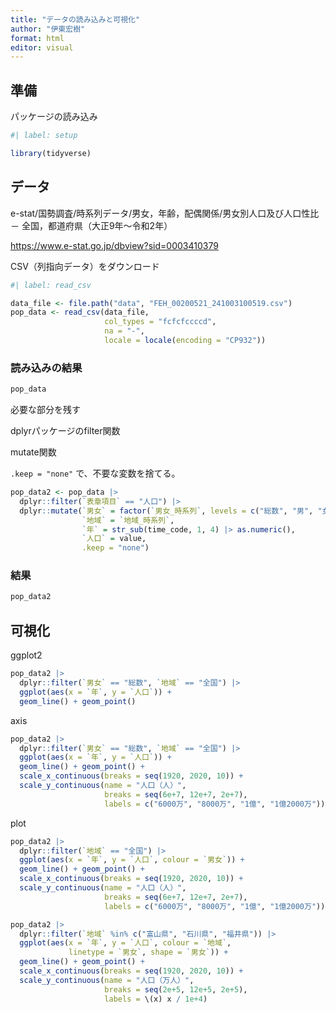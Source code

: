 ```yaml
---
title: "データの読み込みと可視化"
author: "伊東宏樹"
format: html
editor: visual
---
```


## 準備

パッケージの読み込み

```r
#| label: setup

library(tidyverse)
```

## データ

e-stat/国勢調査/時系列データ/男女，年齢，配偶関係/男女別人口及び人口性比 － 全国，都道府県（大正9年～令和2年）

<https://www.e-stat.go.jp/dbview?sid=0003410379>

CSV（列指向データ）をダウンロード

```r
#| label: read_csv

data_file <- file.path("data", "FEH_00200521_241003100519.csv")
pop_data <- read_csv(data_file,
                     col_types = "fcfcfccccd",
                     na = "-",
                     locale = locale(encoding = "CP932"))
```

### 読み込みの結果

```r
pop_data
```

必要な部分を残す

dplyrパッケージのfilter関数

mutate関数

`.keep = "none"` で、不要な変数を捨てる。

```r
pop_data2 <- pop_data |>
  dplyr::filter(`表章項目` == "人口") |>
  dplyr::mutate(`男女` = factor(`男女_時系列`, levels = c("総数", "男", "女")),
                `地域` = `地域_時系列`,
                `年` = str_sub(time_code, 1, 4) |> as.numeric(),
                `人口` = value,
                .keep = "none")
```

### 結果

```r
pop_data2
```

## 可視化

ggplot2

```r
pop_data2 |>
  dplyr::filter(`男女` == "総数", `地域` == "全国") |>
  ggplot(aes(x = `年`, y = `人口`)) +
  geom_line() + geom_point()
```

axis

```r
pop_data2 |>
  dplyr::filter(`男女` == "総数", `地域` == "全国") |>
  ggplot(aes(x = `年`, y = `人口`)) +
  geom_line() + geom_point() +
  scale_x_continuous(breaks = seq(1920, 2020, 10)) +
  scale_y_continuous(name = "人口（人）",
                     breaks = seq(6e+7, 12e+7, 2e+7),
                     labels = c("6000万", "8000万", "1億", "1億2000万"))
```

plot

```r
pop_data2 |>
  dplyr::filter(`地域` == "全国") |>
  ggplot(aes(x = `年`, y = `人口`, colour = `男女`)) +
  geom_line() + geom_point() +
  scale_x_continuous(breaks = seq(1920, 2020, 10)) +
  scale_y_continuous(name = "人口（人）",
                     breaks = seq(6e+7, 12e+7, 2e+7),
                     labels = c("6000万", "8000万", "1億", "1億2000万"))
```

```r
pop_data2 |>
  dplyr::filter(`地域` %in% c("富山県", "石川県", "福井県")) |>
  ggplot(aes(x = `年`, y = `人口`, colour = `地域`,
             linetype = `男女`, shape = `男女`)) +
  geom_line() + geom_point() +
  scale_x_continuous(breaks = seq(1920, 2020, 10)) +
  scale_y_continuous(name = "人口（万人）",
                     breaks = seq(2e+5, 12e+5, 2e+5),
                     labels = \(x) x / 1e+4)
```
